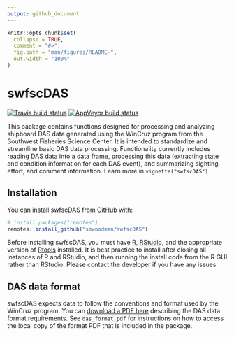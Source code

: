 ```yaml
---
output: github_document
---
```


<!-- README.md is generated from README.Rmd. Please edit that file -->

```r
knitr::opts_chunk$set(
  collapse = TRUE,
  comment = "#>",
  fig.path = "man/figures/README-",
  out.width = "100%"
)
```

# swfscDAS

<!-- badges: start -->
[![Travis build status](https://travis-ci.com/smwoodman/swfscDAS.svg?branch=master)](https://travis-ci.com/smwoodman/swfscDAS)
[![AppVeyor build status](https://ci.appveyor.com/api/projects/status/github/smwoodman/swfscDAS?branch=master&svg=true)](https://ci.appveyor.com/project/smwoodman/swfscDAS)
<!-- badges: end -->

This package contains functions designed for processing and analyzing shipboard DAS data generated using the WinCruz program from the Southwest Fisheries Science Center. It is intended to standardize and streamline basic DAS data processing. Functionality currently includes reading DAS data into a data frame, processing this data (extracting state and condition information for each DAS event), and summarizing sighting, effort, and comment information. Learn more in `vignette("swfscDAS")`

## Installation

You can install swfscDAS from [GitHub](https://github.com) with:

```r
# install.packages("remotes")
remotes::install_github("smwoodman/swfscDAS")
```

Before installing swfscDAS, you must have [R](https://www.r-project.org/), [RStudio](https://rstudio.com/products/rstudio/download/#download), and the appropriate version of [Rtools](https://cran.r-project.org/bin/windows/Rtools/) installed. It is best practice to install after closing all instances of R and RStudio, and then running the install code from the R GUI rather than RStudio. Please contact the developer if you have any issues.

## DAS data format

swfscDAS expects data to follow the conventions and format used by the WinCruz program. You can [download a PDF here](https://github.com/smwoodman/swfscDAS/blob/master/inst/DAS_Format.pdf) describing the DAS data format requirements. See `das_format_pdf` for instructions on how to access the local copy of the format PDF that is included in the package.
